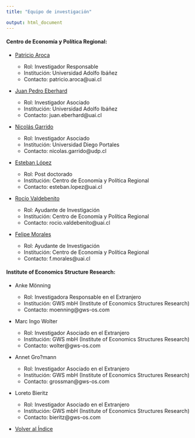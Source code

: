 ```yaml
---
title: "Equipo de investigación"

output: html_document
---
```







#### Centro de Economía y Política Regional:

- <a href="aroca.html"> Patricio Aroca </a>

    + Rol: Investigador Responsable
    + Institución: Universidad Adolfo Ibáñez
    + Contacto: patricio.aroca@uai.cl


- <a href="eberhard.html"> Juan Pedro Eberhard </a>

    + Rol: Investigador Asociado
    + Institución: Universidad Adolfo Ibáñez
    + Contacto: juan.eberhard@uai.cl

- <a href="garrido.html"> Nicolás Garrido </a>

    + Rol: Investigador Asociado
    + Institución: Universidad Diego Portales
    + Contacto: nicolas.garrido@udp.cl
  
- <a href="xxx"> Esteban López </a>

    + Rol: Post doctorado
    + Institución: Centro de Economía y Política Regional
    + Contacto: esteban.lopez@uai.cl
  
- <a href="valdebenito.html"> Rocío Valdebenito </a>

    + Rol: Ayudante de Investigación
    + Institución: Centro de Economía y Política Regional
    + Contacto: rocio.valdebenito@uai.cl

- <a href="morales.html"> Felipe Morales </a>

    + Rol: Ayudante de Investigación
    + Institución: Centro de Economía y Política Regional
    + Contacto: f.morales@uai.cl
    
#### Institute of Economics Structure Research:

- Anke Mönning

    + Rol: Investigadora Responsable en el Extranjero
    + Institución: GWS mbH (Institute of Economics Structures Research)
    + Contacto: moenning@gws-os.com
  
- Marc Ingo Wolter

    + Rol: Investigador Asociado en el Extranjero
    + Institución: GWS mbH (Institute of Economics Structures Research)
    + Contacto: wolter@gws-os.com
  
- Annet Gro?mann

    + Rol: Investigador Asociado en el Extranjero
    + Institución: GWS mbH (Institute of Economics Structures Research)
    + Contacto: grossman@gws-os.com

- Loreto Bieritz

    + Rol: Investigador Asociado en el Extranjero
    + Institución: GWS mbH (Institute of Economics Structures Research)
    + Contacto:  bieritz@gws-os.com


- <a href="index.html"> Volver al Índice </a>